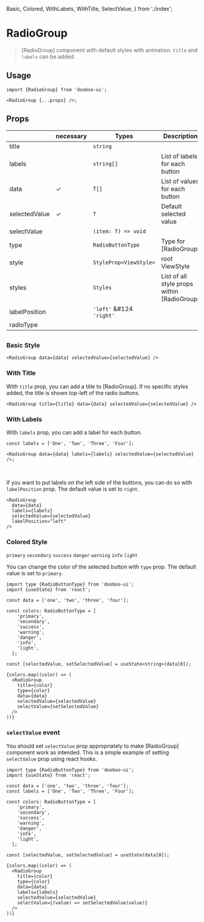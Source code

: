
  Basic,
  Colored,
  WithLabels,
  WithTitle,
  SelectValue,
} from './index';

<Meta title="Components/RadioGroup" />

# RadioGroup

> [RadioGroup] component with default styles with animation. `title` and `labels` can be added.

## Usage

```tsx
import {RadioGroup} from 'dooboo-ui';

<RadioGroup {...props} />;
```

## Props

|               | necessary | Types                    | Description                                 | Default   |
| ------------- | --------- | ------------------------ | ------------------------------------------- | --------- |
| title         |           | `string`                 |                                             |           |
| labels        |           | `string[]`               | List of labels for each button              |           |
| data          | ✓         | `T[]`                    | List of values for each button              |           |
| selectedValue | ✓         | `T`                      | Default selected value                      |           |
| selectValue   |           | `(item: T) => void`      |                                             |           |
| type          |           | `RadioButtonType`        | Type for [RadioGroup]                       | `primary` |
| style         |           | `StyleProp<ViewStyle>`   | root ViewStyle                              |           |
| styles        |           | `Styles`                 | List of all style props within [RadioGroup] |           |
| labelPosition |           | `'left'` &#124 `'right'` |                                             | `right`   |
| radioType     |           |                          |                                             |           |

##

### Basic Style

```tsx
<RadioGroup data={data} selectedValue={selectedValue} />
```

<Basic />

### With Title

With `title` prop, you can add a title to [RadioGroup].
If no specific styles added, the title is shown top-left of the radio buttons.

```tsx
<RadioGroup title={title} data={data} selectedValue={selectedValue} />
```

<WithTitle />

### With Labels

With `labels` prop, you can add a label for each button.

```tsx
const labels = ['One', 'Two', 'Three', 'Four'];

<RadioGroup data={data} labels={labels} selectedValue={selectedValue} />;
```

<WithLabels labelPosition="right" />
<br />

If you want to put labels on the left side of the buttons, you can do so with `labelPosition`
prop. The default value is set to `right`.

```tsx
<RadioGroup
  data={data}
  labels={labels}
  selectedValue={selectedValue}
  labelPosition="left"
/>
```

<WithLabels labelPosition="left" />

### Colored Style

`primary` `secondary` `success` `danger` `warning` `info` `light`

You can change the color of the selected button with `type` prop. The default value
is set to `primary`.

```tsx
import type {RadioButtonType} from 'dooboo-ui';
import {useState} from 'react';

const data = ['one', 'two', 'three', 'four'];

const colors: RadioButtonType = [
    'primary',
    'secondary',
    'success',
    'warning',
    'danger',
    'info',
    'light',
  ];

const [selectedValue, setSelectedValue] = useState<string>(data[0]);

{colors.map((color) => (
  <RadioGroup
    title={color}
    type={color}
    data={data}
    selectedValue={selectedValue}
    selectValue={setSelectedValue}
  />
))}
```

<Colored />

### `selectValue` event

You should set `selectValue` prop appropriately to make [RadioGroup] component work as intended.
This is a simple example of setting `selectValue` prop using react hooks.

```tsx
import type {RadioButtonType} from 'dooboo-ui';
import {useState} from 'react';

const data = ['one', 'two', 'three', 'four'];
const labels = ['One', 'Two', 'Three', 'Four'];

const colors: RadioButtonType = [
    'primary',
    'secondary',
    'success',
    'warning',
    'danger',
    'info',
    'light',
  ];

const [selectedValue, setSelectedValue] = useState(data[0]);

{colors.map((color) => (
  <RadioGroup
    title={color}
    type={color}
    data={data}
    labels={labels}
    selectedValue={selectedValue}
    selectValue={(value) => setSelectedValue(value)}
  />
))}
```

<SelectValue />
